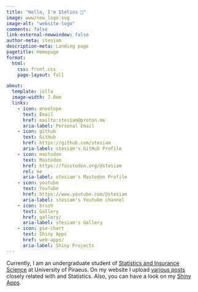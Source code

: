 ```yaml
---
title: "Hello, I'm Stelios 👋"
image: www/new_logo.svg
image-alt: "website-logo"
comments: false
link-external-newwindow: false
author-meta: stesiam
description-meta: Landing page
pagetitle: Homepage
format: 
  html:
    css: front.css
    page-layout: full

about:
  template: jolla
  image-width: 7.8em
  links:
    - icon: envelope
      text: Email
      href: mailto:stesiam@proton.me
      aria-label: Personal Email
    - icon: github
      text: GitHub
      href: https://github.com/stesiam
      aria-label: stesiam's GitHub Profile
    - icon: mastodon
      text: Mastodon
      href: https://fosstodon.org/@stesiam
      rel: me
      aria-label: stesiam's Mastodon Profile
    - icon: youtube
      text: YouTube
      href: https://www.youtube.com/@stesiam
      aria-label: stesiam's Youtube channel
    - icon: brush
      text: Gallery
      href: gallery/
      aria-label: stesiam's Gallery
    - icon: pie-chart
      text: Shiny Apps
      href: web-apps/
      aria-label: Shiny Projects
---
```


```{=html}
<div class ="main">
  Currently, I am an undergraduate student of <a href="https://www.unipi.gr/en/department-of-statistics-and-insurance-science/">Statistics and Insurance Science</a> at University of Piraeus. On my website I upload <a href="english-posts/">various posts</a> closely related with <i class="fa-brands fa-r-project" style="color: #3584e4;"></i> and Statistics.
Also, you can have a look on my <a href= "web-apps/">Shiny Apps</a>.
</p>
</div>
```
